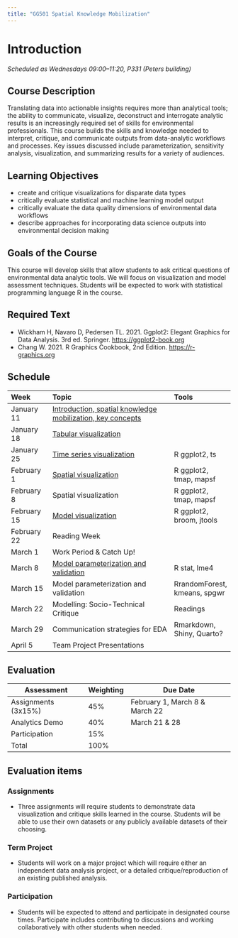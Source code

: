 ```yaml
---
title: "GG501 Spatial Knowledge Mobilization"
---
```


# Introduction

*Scheduled as Wednesdays 09:00--11:20, P331 (Peters building)*

## Course Description

Translating data into actionable insights requires more than analytical tools; the ability to communicate, visualize, deconstruct and interrogate analytic results is an increasingly required set of skills for environmental professionals. This course builds the skills and knowledge needed to interpret, critique, and communicate outputs from data-analytic workflows and processes. Key issues discussed include parameterization, sensitivity analysis, visualization, and summarizing results for a variety of audiences.

## Learning Objectives

-   create and critique visualizations for disparate data types
-   critically evaluate statistical and machine learning model output
-   critically evaluate the data quality dimensions of environmental data workflows
-   describe approaches for incorporating data science outputs into environmental decision making

## Goals of the Course

This course will develop skills that allow students to ask critical questions of environmental data analytic tools. We will focus on visualization and model assessment techniques. Students will be expected to work with statistical programming language R in the course.

## Required Text

-   Wickham H, Navaro D, Pedersen TL. 2021. Ggplot2: Elegant Graphics for Data Analysis. 3rd ed. Springer. <https://ggplot2-book.org>
-   Chang W. 2021. R Graphics Cookbook, 2nd Edition. <https://r-graphics.org>

## Schedule

| Week        | Topic                                                                                   | Tools                        |
|:-------------|:------------------------------------------|:-------------|
| January 11  | [Introduction, spatial knowledge mobilization, key concepts](lecs/GG501-lecture_01.pdf) |                              |
| January 18  | [Tabular visualization](lecs/GG501-lecture_02.pdf)                                      |                              |
| January 25  | [Time series visualization](lecs/GG501-lecture_03.pdf)                                  | R ggplot2, ts                |
| February 1  | [Spatial visualization](lecs/GG501-lecture_04.pdf)                                      | R ggplot2, tmap, mapsf       |
| February 8  | Spatial visualization                                                                   | R ggplot2, tmap, mapsf       |
| February 15 | [Model visualization](lecs/GG501-lecture_06.pdf)                                        | R ggplot2, broom, jtools     |
| February 22 | Reading Week                                                                            |                              |
| March 1     | Work Period & Catch Up!                                                                 |                              |
| March 8     | [Model parameterization and validation](lecs/GG501-lecture_07.pdf)                      | R stat, lme4                 |
| March 15    | Model parameterization and validation                                                   | RrandomForest, kmeans, spgwr |
| March 22    | Modelling: Socio-Technical Critique                                                     | Readings                     |
| March 29    | Communication strategies for EDA                                                        | Rmarkdown, Shiny, Quarto?    |
| April 5     | Team Project Presentations                                                              |                              |

## Evaluation

| Assessment          | Weighting | Due Date                       |
|---------------------|-----------|--------------------------------|
| Assignments (3x15%) | 45%       | February 1, March 8 & March 22 |
| Analytics Demo      | 40%       | March 21 & 28                  |
| Participation       | 15%       |                                |
| Total               | 100%      |                                |

## Evaluation items

### Assignments

-   Three assignments will require students to demonstrate data visualization and critique skills learned in the course. Students will be able to use their own datasets or any publicly available datasets of their choosing.

### Term Project

-   Students will work on a major project which will require either an independent data analysis project, or a detailed critique/reproduction of an existing published analysis.

### Participation

-   Students will be expected to attend and participate in designated course times. Participate includes contributing to discussions and working collaboratively with other students when needed.
